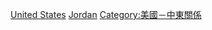 [[Category:約旦雙邊關係|United States]]
[[Category:美國雙邊關係|Jordan]]
[[Category:美國－中東關係‎|Category:美國－中東關係‎]]